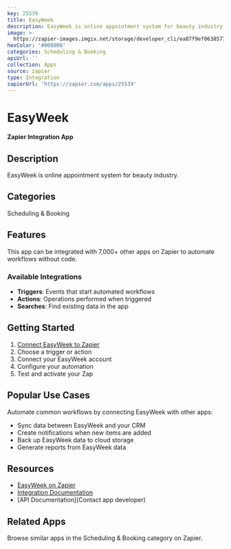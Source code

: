 ```yaml
---
key: 25539
title: EasyWeek
description: EasyWeek is online appointment system for beauty industry.
image: >-
  https://zapier-images.imgix.net/storage/developer_cli/ea87f9ef0638577ff230126bd8e1936d.png?auto=format%2Ccompress&ixlib=python-3.0.0&q=50
hexColor: '#000000'
categories: Scheduling & Booking
apiUrl: ''
collection: Apps
source: zapier
type: Integration
zapierUrl: 'https://zapier.com/apps/25539'
---
```

# EasyWeek

**Zapier Integration App**

## Description

EasyWeek is online appointment system for beauty industry.

## Categories

Scheduling & Booking

## Features

This app can be integrated with 7,000+ other apps on Zapier to automate workflows without code.

### Available Integrations

- **Triggers**: Events that start automated workflows
- **Actions**: Operations performed when triggered
- **Searches**: Find existing data in the app

## Getting Started

1. [Connect EasyWeek to Zapier](https://zapier.com/apps/25539)
2. Choose a trigger or action
3. Connect your EasyWeek account
4. Configure your automation
5. Test and activate your Zap

## Popular Use Cases

Automate common workflows by connecting EasyWeek with other apps:

- Sync data between EasyWeek and your CRM
- Create notifications when new items are added
- Back up EasyWeek data to cloud storage
- Generate reports from EasyWeek data

## Resources

- [EasyWeek on Zapier](https://zapier.com/apps/25539)
- [Integration Documentation](https://zapier.com/apps/25539/integrations)
- [API Documentation](Contact app developer)

## Related Apps

Browse similar apps in the Scheduling & Booking category on Zapier.
